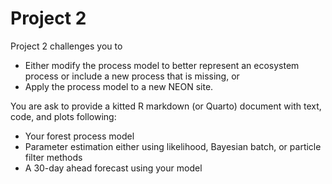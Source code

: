 # Project 2 {#sec-project2}

Project 2 challenges you to

-   Either modify the process model to better represent an ecosystem process or include a new process that is missing, or
-   Apply the process model to a new NEON site.

You are ask to provide a kitted R markdown (or Quarto) document with text, code, and plots following:

-   Your forest process model
-   Parameter estimation either using likelihood, Bayesian batch, or particle filter methods
-   A 30-day ahead forecast using your model
